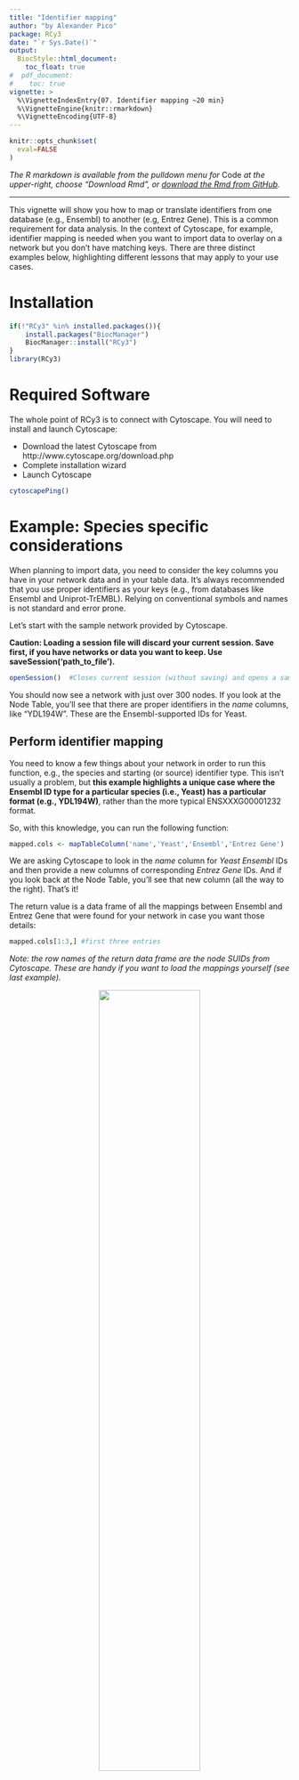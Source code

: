 ```yaml
---
title: "Identifier mapping"
author: "by Alexander Pico"
package: RCy3
date: "`r Sys.Date()`"
output: 
  BiocStyle::html_document:
    toc_float: true
#  pdf_document:
#    toc: true 
vignette: >
  %\VignetteIndexEntry{07. Identifier mapping ~20 min}
  %\VignetteEngine{knitr::rmarkdown}
  %\VignetteEncoding{UTF-8}
---
```

```r
knitr::opts_chunk$set(
  eval=FALSE
)
```
*The R markdown is available from the pulldown menu for* Code *at the upper-right, choose "Download Rmd", or [download the Rmd from GitHub](https://raw.githubusercontent.com/cytoscape/cytoscape-automation/master/for-scripters/R/notebooks/Identifier-mapping.Rmd).*

<hr />
This vignette will show you how to map or translate identifiers from one database
(e.g., Ensembl) to another  (e.g, Entrez Gene). This is a common requirement
for data analysis. In the context of Cytoscape, for example, identifier mapping is
needed when you want to import data to overlay on a network but you don't have
matching keys. There are three distinct examples below, highlighting different
lessons that may apply to your use cases.

# Installation
```r
if(!"RCy3" %in% installed.packages()){
    install.packages("BiocManager")
    BiocManager::install("RCy3")
}
library(RCy3)
```

# Required Software
The whole point of RCy3 is to connect with Cytoscape. You will need to install and launch Cytoscape: 

* Download the latest Cytoscape from http://www.cytoscape.org/download.php
* Complete installation wizard
* Launch Cytoscape 

```r
cytoscapePing()
```

# Example: Species specific considerations
When planning to import data, you need to consider the key columns you have in
your network data and in your table data. It's always recommended that you use
proper identifiers as your keys (e.g., from databases like Ensembl and Uniprot-TrEMBL).
Relying on conventional symbols and names is not standard and error prone. 

Let's start with the sample network provided by Cytoscape.

**Caution: Loading a session file will discard your current session. Save first,
if you have networks or data you want to keep. Use saveSession('path_to_file').**
```r
openSession()  #Closes current session (without saving) and opens a sample session file
```

You should now see a network with just over 300 nodes. If you look at the Node 
Table, you'll see that there are proper identifiers in the *name* columns, like
"YDL194W". These are the Ensembl-supported IDs for Yeast.

## Perform identifier mapping
You need to know a few things about your network in order to run this function, 
e.g., the species and starting (or source) identifier type. This isn't usually
a problem, but **this example highlights a unique case where the Ensembl ID type
for a particular species (i.e., Yeast) has a particular format (e.g., YDL194W)**, 
rather than the more typical ENSXXXG00001232 format.

So, with this knowledge, you can run the following function:

```r
mapped.cols <- mapTableColumn('name','Yeast','Ensembl','Entrez Gene')
```

We are asking Cytoscape to look in the *name* column for *Yeast Ensembl* IDs and
then provide a new columns of corresponding *Entrez Gene* IDs. And if you look
back at the Node Table, you'll see that new column (all the way to the right).
That's it!

The return value is a data frame of all the mappings between Ensembl and Entrez Gene
that were found for your network in case you want those details:
```r
mapped.cols[1:3,] #first three entries
```

*Note: the row names of the return data frame are the node SUIDs from Cytoscape.
These are handy if you want to load the mappings yourself (see last example).*

<center>
![](https://cytoscape.github.io/cytoscape-automation/for-scripters/R/notebooks/data/img/identifier-mapping1.png){width=60%}
</center>

# Example: From proteins to genes
For this next example, you'll need the STRING app to access the STRING database
from within Cytoscape:
* Install the STRING app from https://apps.cytoscape.org/apps/stringapp

```r
#available in Cytoscape 3.7.0 and above
installApp('STRINGapp')  
```

Now we can import protein interaction networks with a ton of annotations from
the STRING database with a simple commandsGET function, like this:
```r
string.cmd = 'string disease query disease="breast cancer" cutoff=0.9 species="Homo sapiens" limit=150'
commandsGET(string.cmd)

# for more information on string commands:
# commandsHelp('string')
# commandsHelp('string disease query')
```

Check out the Node Table and you'll see display names and identifiers. In particular,
the *canonical name* column appears to hold Uniprot-TrEMBL IDs. Nice, we can use that!

<center>
![](https://cytoscape.github.io/cytoscape-automation/for-scripters/R/notebooks/data/img/identifier-mapping2.png){width=60%}
</center>

## Perform identifier mapping
Say we have a dataset keyed by Ensembl gene identifiers. Well, then we would want
to perform this mapping:
```r
mapped.cols <- mapTableColumn('canonical name','Human','Uniprot-TrEMBL','Ensembl')
```

Scroll all the way to the right in the Node Table and you'll see a new column with
Ensembl IDs. **This example highlights a useful translation from protein to gene
identifiers (or vice versa), but is also a caution to be aware of the assumptions
involved when making this translation.** For example, a typical gene encodes for many 
proteins, so you may have many-to-one mappings in your results.

# Example: Mixed identifiers
From time to time, you'll come across a case where the identifiers in your network
are of mixed types. This is a rare scenario, but here is one approach to solving
it.

First, you'll need the WikiPathways app to access the WikiPathways
database. The pathways in WikiPathways are curated by a community of interested
researchers and citizen scientists. As such, there are times where authors might
use different sources of identifiers. They are valid IDs, just not all from the same
source. Future versions of the WikiPathways app will provide pre-mapped columns
to a single ID type. But in the meantime (and relevant to other use cases), **this
example highlights how to handle a source of mixed identifier types.**

* Install the WikiPathways app from https://apps.cytoscape.org/apps/wikipathways

```r
#available in Cytoscape 3.7.0 and above
installApp('WikiPathways')  
```


Now we can import an Apoptosis Pathway from WikiPathways. Either from the web
site (https://wikipathways.org), or from the Network Search Tool in Cytoscape
GUI or from the rWikiPathways package, we could identify the pathway as WP254.
```r
wp.cmd = 'wikipathways import-as-pathway id="WP254"'
commandsGET(wp.cmd)

# for more information on wikipathways commands:
# commandsHelp('wikipathways')
# commandsHelp('wikipathways import-as-pathway')

```

Take look in the *XrefId* column and you'll see a mix of identifier types. The
next column over, *XrefDatasource*, conveniently names each type's source. Ignoring
the metabolites for this example, we just have a mix of Ensembl and Entrez Gene 
to deal with.

## Perform identifier mapping
Say we want a column with only Ensembl IDs. The easiest approach is to simply 
overwrite all the non-Ensembl IDs, i.e., in this case, Entrez Gene IDs. Let's 
collect the mappings first:

```r
mapped.cols <- mapTableColumn('XrefId','Human','Entrez Gene','Ensembl')
```

Next, we want to remove the <NA> values from the *Ensembl* column in our resulting
mapped.cols data frame. We'll also remove the original source columns (to avoid
confusion) and rename our *Ensembl* column to *XrefId* to prepare to overwrite. 
Then we'll load that into Cytosacpe:

```r
only.mapped.cols <- mapped.cols[complete.cases(mapped.cols), 'Ensembl', drop=FALSE]
colnames(only.mapped.cols) <- 'XrefId'
loadTableData(only.mapped.cols,table.key.column = 'SUID')
```

Done! See the updated *XrefId* column in Cytoscape with all Ensembl IDs. 

*Note: you'll want to either update the *XrefDatasource* column as well or simply make 
a note to ignore it at this point.*

# More advanced cases
This identifier mapping function is intended to handle the majority of common
ID mapping problems. It has limitation, however. 
```r
?mapTableColumn
```

If you need an ID mapping solution for species or ID types not covered by this 
tool, or if you want to connect to alternative sources of mappings, then check
out the BridgeDb app: http://apps.cytoscape.org/apps/bridgedb. 

```r
#available in Cytoscape 3.7.0 and above
installApp('BridgeDb')  
```

And then browse the available function with *commandsHelp('bridgedb')*